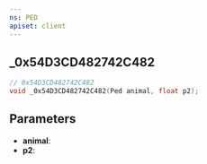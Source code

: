 ```yaml
---
ns: PED
apiset: client
---
```

## _0x54D3CD482742C482

```c
// 0x54D3CD482742C482
void _0x54D3CD482742C482(Ped animal, float p2);
```


## Parameters
* **animal**:
* **p2**: